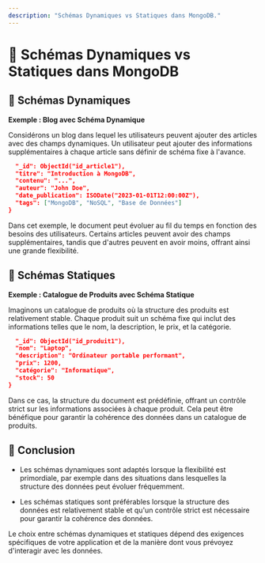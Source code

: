 ```yaml
---
description: "Schémas Dynamiques vs Statiques dans MongoDB."
---
```


# 🧱 Schémas Dynamiques vs Statiques dans MongoDB

## 🧱 Schémas Dynamiques

**Exemple : Blog avec Schéma Dynamique**

Considérons un blog dans lequel les utilisateurs peuvent ajouter des articles avec des champs dynamiques. Un utilisateur peut ajouter des informations supplémentaires à chaque article sans définir de schéma fixe à l'avance.

```json copy
  "_id": ObjectId("id_article1"),
  "titre": "Introduction à MongoDB",
  "contenu": "...",
  "auteur": "John Doe",
  "date_publication": ISODate("2023-01-01T12:00:00Z"),
  "tags": ["MongoDB", "NoSQL", "Base de Données"]
}
```

Dans cet exemple, le document peut évoluer au fil du temps en fonction des besoins des utilisateurs. Certains articles peuvent avoir des champs supplémentaires, tandis que d'autres peuvent en avoir moins, offrant ainsi une grande flexibilité.

## 🧱 Schémas Statiques

**Exemple : Catalogue de Produits avec Schéma Statique**

Imaginons un catalogue de produits où la structure des produits est relativement stable. Chaque produit suit un schéma fixe qui inclut des informations telles que le nom, la description, le prix, et la catégorie.

```json copy
  "_id": ObjectId("id_produit1"),
  "nom": "Laptop",
  "description": "Ordinateur portable performant",
  "prix": 1200,
  "catégorie": "Informatique",
  "stock": 50
}
```

Dans ce cas, la structure du document est prédéfinie, offrant un contrôle strict sur les informations associées à chaque produit. Cela peut être bénéfique pour garantir la cohérence des données dans un catalogue de produits.

## 🍃 Conclusion

- Les schémas dynamiques sont adaptés lorsque la flexibilité est primordiale, par exemple dans des situations dans lesquelles la structure des données peut évoluer fréquemment.

- Les schémas statiques sont préférables lorsque la structure des données est relativement stable et qu'un contrôle strict est nécessaire pour garantir la cohérence des données.

Le choix entre schémas dynamiques et statiques dépend des exigences spécifiques de votre application et de la manière dont vous prévoyez d'interagir avec les données.